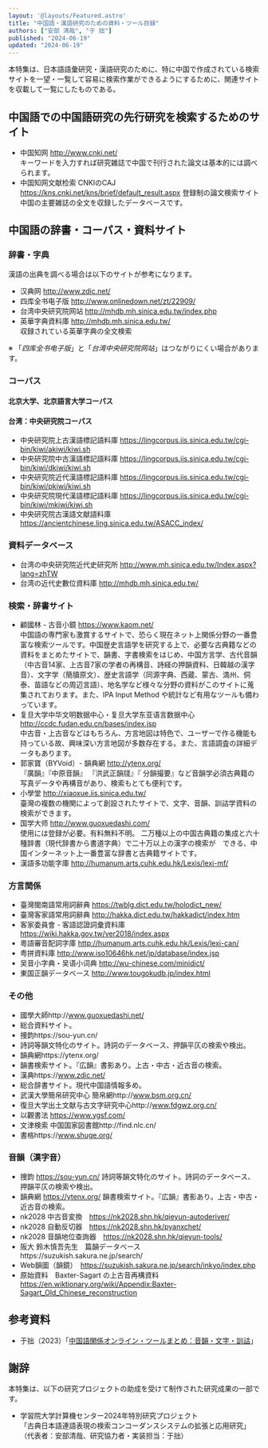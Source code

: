 ```yaml
---
layout: '@layouts/Featured.astro'
title: "中国語・漢語研究のための資料・ツール目録"
authors: ["安部 清哉", "于 拙"]
published: "2024-06-19"
updated: "2024-06-19"
---
```


本特集は、日本語語彙研究・漢語研究のために、特に中国で作成されている検索サイトを一望・一覧して容易に検索作業ができるようにするために、関連サイトを収載して一覧にしたものである。

## 中国語での中国語研究の先行研究を検索するためのサイト

- 中国知网 http://www.cnki.net/<br/>
  キーワードを入力すれば研究雑誌で中国で刊行された論文は基本的には調べられます。
- 中国知网文献检索 CNKIのCAJ https://kns.cnki.net/kns/brief/default_result.aspx
  登録制の論文検索サイト中国の主要雑誌の全文を収録したデータベースです。

## 中国語の辞書・コーパス・資料サイト

### 辞書・字典
漢語の出典を調べる場合は以下のサイトが参考になります。
- 汉典网 http://www.zdic.net/
- 四库全书电子版 http://www.onlinedown.net/zt/22909/
- 台湾中央研究院网站 http://mhdb.mh.sinica.edu.tw/index.php
- 英華字典資料庫 http://mhdb.mh.sinica.edu.tw/<br/>収録されている英華字典の全文検索

※ 「*四库全书电子版*」と「*台湾中央研究院网站*」はつながりにくい場合があります。　

### コーパス
#### 北京大学、北京語言大学コーパス

<div class="grid grid-cols-1 md:grid-cols-2 gap-4">
  <ConcordancerCard id="zh@ccl/ccl"/>

  <ConcordancerCard id="zh@blcu/bcc"/>
</div>

#### 台湾：中央研究院コーパス

- 中央研究院上古漢語標記語料庫
https://lingcorpus.iis.sinica.edu.tw/cgi-bin/kiwi/akiwi/kiwi.sh
- 中央研究院中古漢語標記語料庫
https://lingcorpus.iis.sinica.edu.tw/cgi-bin/kiwi/dkiwi/kiwi.sh
- 中央研究院近代漢語標記語料庫
https://lingcorpus.iis.sinica.edu.tw/cgi-bin/kiwi/pkiwi/kiwi.sh
- 中央研究院現代漢語標記語料庫
https://lingcorpus.iis.sinica.edu.tw/cgi-bin/kiwi/mkiwi/kiwi.sh
- 中央研究院古漢語文献語料庫
https://ancientchinese.ling.sinica.edu.tw/ASACC_index/

### 資料データベース
- 台湾の中央研究院近代史研究所 http://www.mh.sinica.edu.tw/Index.aspx?lang=zhTW 
- 台湾の近代史數位資料庫 http://mhdb.mh.sinica.edu.tw/

### 検索・辞書サイト

- 顧國林 - 古音小鏡 https://www.kaom.net/<br/>
  中国語の専門家も激賞するサイトで、恐らく現在ネット上関係分野の一番豊富な検索ツールです。中国歴史言語学を研究する上で、必要な古典籍などの資料をまとめたサイトで、韻書、字書検索をはじめ、中国方言学、古代音韻（中古音14家、上古音7家の学者の再構音、詩経の押韻資料、日韓越の漢字音）、文字学（簡牘原文）、歴史言語学（同源字典、西蔵、蒙古、満州、侗泰、苗語などの周辺言語）、地名学など様々な分野の資料がこのサイトに蒐集されております。また、IPA Input Method や統計など有用なツールも備わっています。
- 复旦大学中华文明数据中心・复旦大学东亚语言数据中心 http://ccdc.fudan.edu.cn/bases/index.jsp  <br/>
  中古音・上古音などはもちろん、方言地図は特色で、ユーザーで作る機能も持っている故、興味深い方言地図が多数存在する。また、言語調査の詳細データもあります。
- 郭家寶（BYVoid）- 韻典網 http://ytenx.org/ <br/>
  『廣韻』『中原音韻』 『洪武正韻牋』『 分韻撮要』など音韻学必須古典籍の写真データや再構音があり、検索もとても便利です。
- 小學堂 http://xiaoxue.iis.sinica.edu.tw/ <br/>
  臺灣の複数の機関によって創設されたサイトで、文字、音韻、訓詁学資料の検索ができます。
- 国学大师 http://www.guoxuedashi.com/ <br/>使用には登録が必要。有料無料不明。
  二万種以上の中国古典籍の集成と六十種辞書（現代辞書から書道字典）で二十万以上の漢字の検索が　できる、中国インターネット上一番豊富な辞書と古典籍サイトです。
- 漢語多功能字庫 http://humanum.arts.cuhk.edu.hk/Lexis/lexi-mf/ 

### 方言関係

- 臺灣閩南語常用詞辭典 https://twblg.dict.edu.tw/holodict_new/  
- 臺灣客家語常用詞辭典  http://hakka.dict.edu.tw/hakkadict/index.htm  
- 客家委員會 - 客語認證詞彙資料庫 https://wiki.hakka.gov.tw/ver2018/index.aspx
- 粵語審音配詞字庫 http://humanum.arts.cuhk.edu.hk/Lexis/lexi-can/
- 粤拼資料庫 http://www.iso10646hk.net/jp/database/index.jsp  
- 吴音小字典・吴语小词典 http://wu-chinese.com/minidict/  
- 東国正韻データベース http://www.tougokudb.jp/index.html

### その他

- 國學大師http://www.guoxuedashi.net/
- 総合資料サイト。
- 捜韵https://sou-yun.cn/
- 詩詞等韻文特化のサイト。詩詞のデータベース、押韻平仄の検索や検出。
- 韻典網https://ytenx.org/
- 韻書検索サイト。『広韻』書影あり。上古・中古・近古音の検索。
- 漢典https://www.zdic.net/
- 総合辞書サイト。現代中国語情報多め。
- 武漢大學簡帛研究中心 簡帛網http://www.bsm.org.cn/
- 復旦大学出土文献与古文字研究中心http://www.fdgwz.org.cn/
- 以觀書法 https://www.ygsf.com/
- 文津検索 中国国家図書館http://find.nlc.cn/
- 書格https://www.shuge.org/


### 音韻（漢字音）

- 捜韵 https://sou-yun.cn/
  詩詞等韻文特化のサイト。詩詞のデータベース、押韻平仄の検索や検出。
- 韻典網 https://ytenx.org/
  韻書検索サイト。『広韻』書影あり。上古・中古・近古音の検索。
- nk2028 中古音変換　https://nk2028.shn.hk/qieyun-autoderiver/
-	nk2028 自動反切器　https://nk2028.shn.hk/pyanxchet/
-	nk2028 音韻地位查詢器　https://nk2028.shn.hk/qieyun-tools/
-	阪大 鈴木慎吾先生　篇韻データベースhttps://suzukish.sakura.ne.jp/search/
-	Web韻圖（韻鏡）　https://suzukish.sakura.ne.jp/search/inkyo/index.php
- 原始資料　Baxter-Sagart の上古音再構資料
 https://en.wiktionary.org/wiki/Appendix:Baxter-Sagart_Old_Chinese_reconstruction  

## 参考資料

* 于拙（2023）「[中国語関係オンライン・ツールまとめ：音韻・文字・訓詁](https://files.yocjyet.dev/zh.pdf)」

## 謝辞

本特集は、以下の研究プロジェクトの助成を受けて制作された研究成果の一部です。

<ul class="pl-10 py-6">
  <li>
    学習院大学計算機センター2024年特別研究プロジェクト<br/>
    「古典日本語連語表現の検索コンコーダンスシステムの拡張と応用研究」<br/>
    （代表者：安部清哉、研究協力者・実装担当：于拙）
  </li>
</ul>
